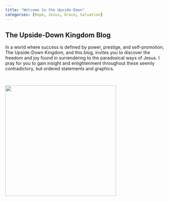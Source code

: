 ```yaml
---
title: "Welcome to the Upside-Down"
categories: [Hope, Jesus, Grace, Salvation]
---
```

## The Upside-Down Kingdom Blog

In a world where success is defined by power, prestige, and self-promotion, The Upside-Down Kingdom, and this blog, invites you to discover the freedom and joy found in surrendering to the paradoxical ways of Jesus. I pray for you to gain insight and enlightenment throughout these seemly contradictory, but ordered statements and graphics.

<br/>

![](upsidedown2.png){fig-align="center" height="350"}
